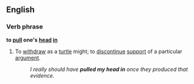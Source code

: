 ==English==

===Verb phrase===
{{rfc-xphrase|Verb phrase}}
'''to [[pull]] one's [[head]] [[in]]'''

# {{idiom}} {{Australian}} To [[withdraw]] as a [[turtle]] might; to [[discontinue]] [[support]] of a particular [[argument]].
#:''I really should have '''pulled my head in''' once they produced that evidence.''